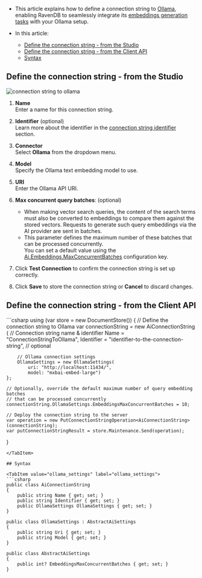 
<Admonition type="note" title="">

* This article explains how to define a connection string to [Ollama](https://ollama.com/blog/embedding-models),  
  enabling RavenDB to seamlessly integrate its [embeddings generation tasks](../../../ai-integration/generating-embeddings/overview.mdx) with your Ollama setup.

* In this article:
  * [Define the connection string - from the Studio](../../../ai-integration/connection-strings/ollama.mdx#define-the-connection-string---from-the-studio)
  * [Define the connection string - from the Client API](../../../ai-integration/connection-strings/ollama.mdx#define-the-connection-string---from-the-client-api)
  * [Syntax](../../../ai-integration/connection-strings/ollama.mdx#syntax) 
    
</Admonition>

## Define the connection string - from the Studio

![connection string to ollama](../assets/ollama.png)

1. **Name**  
   Enter a name for this connection string.

2. **Identifier** (optional)  
   Learn more about the identifier in the [connection string identifier](../../../ai-integration/connection-strings/connection-strings-overview.mdx#the-connection-string-identifier) section.

3. **Connector**  
   Select **Ollama** from the dropdown menu.

4. **Model**  
   Specify the Ollama text embedding model to use.

5. **URI**  
   Enter the Ollama API URI.

6. **Max concurrent query batches**: (optional)
   * When making vector search queries, the content of the search terms must also be converted to embeddings to compare them against the stored vectors.
     Requests to generate such query embeddings via the AI provider are sent in batches.
   * This parameter defines the maximum number of these batches that can be processed concurrently.  
     You can set a default value using the [Ai.Embeddings.MaxConcurrentBatches](../../../server/configuration/ai-integration-configuration.mdx#aiembeddingsmaxconcurrentbatches) configuration key.

7. Click **Test Connection** to confirm the connection string is set up correctly.

8. Click **Save** to store the connection string or **Cancel** to discard changes.

## Define the connection string - from the Client API

<TabItem value="create_connection_string_ollama" label="create_connection_string_ollama">
```csharp
using (var store = new DocumentStore())
{
    // Define the connection string to Ollama
    var connectionString = new AiConnectionString
    {
        // Connection string name & identifier
        Name = "ConnectionStringToOllama", 
        Identifier = "identifier-to-the-connection-string", // optional
        
        // Ollama connection settings
        OllamaSettings = new OllamaSettings(
            uri: "http://localhost:11434/",
            model: "mxbai-embed-large")
    };
    
    // Optionally, override the default maximum number of query embedding batches
    // that can be processed concurrently 
    connectionString.OllamaSettings.EmbeddingsMaxConcurrentBatches = 10;
    
    // Deploy the connection string to the server
    var operation = new PutConnectionStringOperation<AiConnectionString>(connectionString);
    var putConnectionStringResult = store.Maintenance.Send(operation);
}
```
</TabItem>

## Syntax

<TabItem value="ollama_settings" label="ollama_settings">
```csharp
public class AiConnectionString
{
    public string Name { get; set; }
    public string Identifier { get; set; }
    public OllamaSettings OllamaSettings { get; set; }
}

public class OllamaSettings : AbstractAiSettings
{
    public string Uri { get; set; }
    public string Model { get; set; }
}

public class AbstractAiSettings
{
    public int? EmbeddingsMaxConcurrentBatches { get; set; }
}
```
</TabItem>
